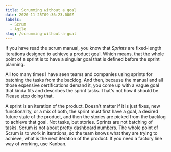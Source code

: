 ```yaml
---
title: Scrumming without a goal
date: 2020-11-25T09:36:23.000Z
labels:
  - Scrum
  - Agile
slug: /scrumming-without-a-goal
---
```

If you have read the scrum manual, you know that *Sprints* are fixed-length iterations designed to achieve a product goal. Which means, that the whole point of a sprint is to have a singular goal that is defined before the sprint planning. 

All too many times I have seen teams and companies using sprints for batching the tasks from the backlog. And then, because the manual and all those expensive certifications demand it, you come up with a vague goal that kinda fits and describes the sprint tasks. That's not how it should be. Please stop doing that. 

A sprint is an iteration of the product. Doesn't matter if it is just fixes, new functionality, or a mix of both, the sprint must first have a goal, a desired future state of the product, and then the stories are picked from the backlog to achieve that goal. Not tasks, but stories. Sprints are not batching of tasks. Scrum is not about pretty dashboard numbers. The whole point of Scrum is to work in iterations, so the team knows what they are trying to achieve, what is the next iteration of the product. If you need a factory line way of working, use Kanban.